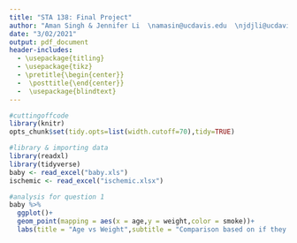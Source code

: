 ```yaml
---
title: "STA 138: Final Project"
author: "Aman Singh & Jennifer Li  \namasin@ucdavis.edu  \njdjli@ucdavis.edu  \nUC Davis  \n Instructor: Prabir Burman  "
date: "3/02/2021"
output: pdf_document
header-includes:
  - \usepackage{titling}
  - \usepackage{tikz}
  - \pretitle{\begin{center}}
  -  \posttitle{\end{center}}
  -  \usepackage{blindtext}
---
```

\newpage
\begin{center}
\LARGE{Question 1: Low Birth Rate}
\end{center}
\newpage
```r
#cuttingoffcode
library(knitr)
opts_chunk$set(tidy.opts=list(width.cutoff=70),tidy=TRUE)
```
\newcommand*\circled[1]{\tikz[baseline=(char.base)]{
            \node[shape=circle,draw,inner sep=2pt] (char) {#1};}}
  
```r
#library & importing data
library(readxl)
library(tidyverse)
baby <- read_excel("baby.xls")
ischemic <- read_excel("ischemic.xlsx")
```

```r
#analysis for question 1
baby %>%
  ggplot()+
  geom_point(mapping = aes(x = age,y = weight,color = smoke))+
  labs(title = "Age vs Weight",subtitle = "Comparison based on if they smoked or not",x = "Age of Mother",y = "Weight of mother",color = "Smoke",caption = "Graph A")
```







\circled{I} \textbf{Introduction}

\circled{II} \textbf{Materials and Methods}

\circled{III} \textbf{Results}

\circled{I} \textbf{Conclusion}

\newpage
\circled{VI} \center{\textbf{Code Appendix}}
```r
```

